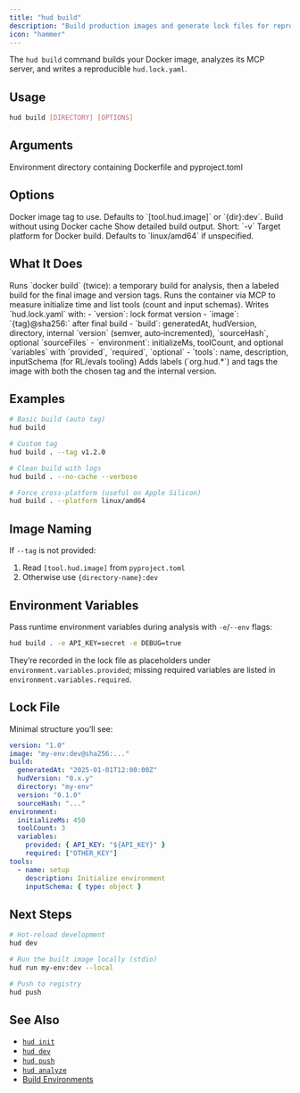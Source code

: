 ```yaml
---
title: "hud build"
description: "Build production images and generate lock files for reproducible environments"
icon: "hammer"
---
```


The `hud build` command builds your Docker image, analyzes its MCP server, and writes a reproducible `hud.lock.yaml`.

## Usage

```bash
hud build [DIRECTORY] [OPTIONS]
```

## Arguments

<ParamField path="directory" type="string" default=".">
  Environment directory containing Dockerfile and pyproject.toml
</ParamField>

## Options

<ParamField path="--tag" type="string">
  Docker image tag to use. Defaults to `[tool.hud.image]` or `{dir}:dev`.
</ParamField>

<ParamField path="--no-cache" type="boolean" default="false">
  Build without using Docker cache
</ParamField>

<ParamField path="--verbose" type="boolean" default="false">
  Show detailed build output. Short: `-v`
</ParamField>

<ParamField path="--platform" type="string" default="linux/amd64">
  Target platform for Docker build. Defaults to `linux/amd64` if unspecified.
</ParamField>

## What It Does

<Steps>
<Step title="Build Docker Image">
Runs `docker build` (twice): a temporary build for analysis, then a labeled build for the final image and version tags.
</Step>

<Step title="Analyze Environment">
Runs the container via MCP to measure initialize time and list tools (count and input schemas).
</Step>

<Step title="Generate Lock File">
Writes `hud.lock.yaml` with:
- `version`: lock format version
- `image`: `{tag}@sha256:<id>` after final build
- `build`: generatedAt, hudVersion, directory, internal `version` (semver, auto‑incremented), `sourceHash`, optional `sourceFiles`
- `environment`: initializeMs, toolCount, and optional `variables` with `provided`, `required`, `optional`
- `tools`: name, description, inputSchema (for RL/evals tooling)
</Step>

<Step title="Retag & Label">
Adds labels (`org.hud.*`) and tags the image with both the chosen tag and the internal version.
</Step>
</Steps>

## Examples

```bash
# Basic build (auto tag)
hud build

# Custom tag
hud build . --tag v1.2.0

# Clean build with logs
hud build . --no-cache --verbose

# Force cross‑platform (useful on Apple Silicon)
hud build . --platform linux/amd64
```

## Image Naming

If `--tag` is not provided:
1. Read `[tool.hud.image]` from `pyproject.toml`
2. Otherwise use `{directory-name}:dev`

## Environment Variables

Pass runtime environment variables during analysis with `-e`/`--env` flags:

```bash
hud build . -e API_KEY=secret -e DEBUG=true
```

They’re recorded in the lock file as placeholders under `environment.variables.provided`; missing required variables are listed in `environment.variables.required`.

## Lock File

Minimal structure you’ll see:

```yaml
version: "1.0"
image: "my-env:dev@sha256:..."
build:
  generatedAt: "2025-01-01T12:00:00Z"
  hudVersion: "0.x.y"
  directory: "my-env"
  version: "0.1.0"
  sourceHash: "..."
environment:
  initializeMs: 450
  toolCount: 3
  variables:
    provided: { API_KEY: "${API_KEY}" }
    required: ["OTHER_KEY"]
tools:
  - name: setup
    description: Initialize environment
    inputSchema: { type: object }
```

## Next Steps

```bash
# Hot‑reload development
hud dev

# Run the built image locally (stdio)
hud run my-env:dev --local

# Push to registry
hud push
```

## See Also

- [`hud init`](/reference/cli/init)
- [`hud dev`](/reference/cli/dev)
- [`hud push`](/reference/cli/push)
- [`hud analyze`](/reference/cli/analyze)
- [Build Environments](/build-environments)
